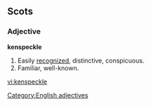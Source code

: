 ==Scots==

===Adjective===
'''kenspeckle'''

# Easily [[recognize]]d, distinctive, conspicuous. 
# Familiar, well-known. 

[[Category:English adjectives]]

[[vi:kenspeckle]]